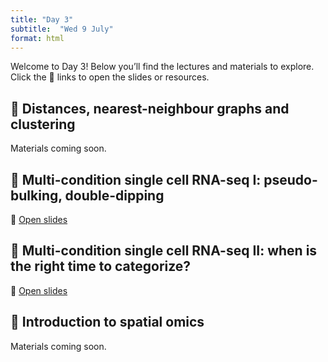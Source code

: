 ---
title: "Day 3"
subtitle:  "Wed 9 July"
format: html
---

::: {.callout-note}
Welcome to Day 3! Below you'll find the lectures and materials to explore. Click the 🔗 links to open the slides or resources.
:::

## 📘 Distances, nearest-neighbour graphs and clustering {#NNG}

Materials coming soon.

## 📘 Multi-condition single cell RNA-seq I: pseudo-bulking, double-dipping {#scRNA-adv}

🔗 [Open slides](https://drive.google.com/file/d/1fVtabaDMzThY92MqD3igHH-7JAHVGC-X/view?usp=sharing)

## 📘 Multi-condition single cell RNA-seq II: when is the right time to categorize? {#scRNA-DEA}

🔗 [Open slides](https://docs.google.com/presentation/d/16eELRfthxSorWfFwP98m6H36qeUrz1lzpxDPYnzq3PA/edit?usp=sharing)

## 📘 Introduction to spatial omics 

Materials coming soon.
